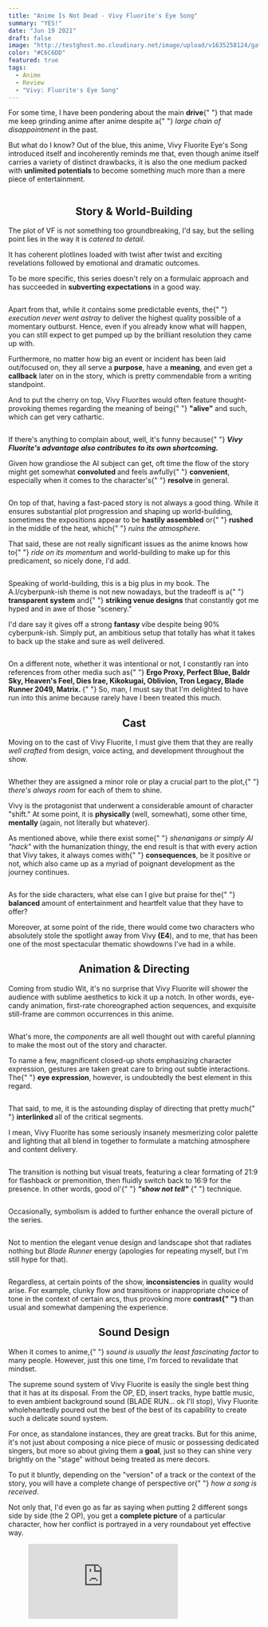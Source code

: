 ```yaml
---
title: "Anime Is Not Dead - Vivy Fluorite's Eye Song"
summary: "YES!"
date: "Jun 19 2021"
draft: false
image: "http://testghost.mo.cloudinary.net/image/upload/v1635258124/gaftonosh/2021/10/zcxve4sjsj371.webp"
color: "#C6C6DD"
featured: true
tags:
  - Anime
  - Review
  - "Vivy: Fluorite's Eye Song"
---
```


<div className="richtext pb-8">
  <p>
    For some time, I have been pondering about the main <strong>drive</strong>{" "}
    that made me keep grinding anime after anime despite a{" "}
    <em>large chain of disappointment</em> in the past.
  </p>
  <p>
    But what do I know? Out of the blue, this anime, Vivy Fluorite Eye's Song
    introduced itself and incoherently reminds me that, even though anime itself
    carries a variety of distinct drawbacks, it is also the one medium packed
    with <strong>unlimited potentials </strong>to become something much more
    than a mere piece of entertainment.
  </p>
  <figure className="kg-card kg-image-card">
    <img
      src="http://testghost.mo.cloudinary.net/image/upload/q_80/v1/gaftonosh/2021/10/2021-04-25-00_07_15-Greenshot.webp"
      alt=""
      height={1080}
      loading="lazy"
      width={1920}
      className="kg-image hoverZoomLink"
    />
  </figure>
  <center>
    <h2>
      <b>Story &amp; World-Building</b>
    </h2>
  </center>
  <p>
    The plot of VF is not something too groundbreaking, I'd say, but the selling
    point lies in the way it is <em>catered to detail</em>.
  </p>
  <p>
    It has coherent plotlines loaded with twist after twist and exciting
    revelations followed by emotional and dramatic outcomes.
  </p>
  <p>
    To be more specific, this series doesn't rely on a formulaic approach and
    has succeeded in <strong>subverting expectations</strong> in a good way.
  </p>
  <figure className="kg-card kg-image-card">
    <img
      src="http://testghost.mo.cloudinary.net/image/upload/q_80/v1/gaftonosh/2021/10/2021-04-26-00_21_17-Greenshot-1.webp"
      alt=""
      height={1080}
      loading="lazy"
      width={1920}
      className="kg-image hoverZoomLink"
    />
  </figure>
  <p>
    Apart from that, while it contains some predictable events, the{" "}
    <em>execution never went astray </em>to deliver the highest quality possible
    of a momentary outburst. Hence, even if you already know what will happen,
    you can still expect to get pumped up by the brilliant resolution they came
    up with.
  </p>
  <p>
    Furthermore, no matter how big an event or incident has been laid
    out/focused on, they all serve a <strong>purpose</strong>, have a
    <strong> meaning</strong>, and even get a <strong>callback</strong> later on
    in the story, which is pretty commendable from a writing standpoint.
  </p>
  <p>
    And to put the cherry on top, Vivy Fluorites would often feature
    thought-provoking themes regarding the meaning of being{" "}
    <strong>"alive"</strong> and such, which can get very cathartic.
  </p>
  <figure className="kg-card kg-image-card">
    <img
      src="http://testghost.mo.cloudinary.net/image/upload/q_80/v1/gaftonosh/2021/10/Vivy-Ep-4---30.webp"
      alt=""
      height={1080}
      loading="lazy"
      width={1920}
      className="kg-image hoverZoomLink"
    />
  </figure>
  <p>
    If there's anything to complain about, well, it's funny because{" "}
    <em>
      <strong>
        Vivy Fluorite's advantage also contributes to its own shortcoming.
      </strong>
    </em>
  </p>
  <p>
    Given how grandiose the AI subject can get, oft time the flow of the story
    might get somewhat <strong>convoluted </strong>and feels awfully{" "}
    <strong>convenient</strong>, especially when it comes to the character's{" "}
    <strong>resolve </strong>in general.
  </p>
  <figure className="kg-card kg-image-card">
    <img
      src="http://testghost.mo.cloudinary.net/image/upload/q_80/v1/gaftonosh/2021/10/2021-06-03-23_31_59-Greenshot.webp"
      alt=""
      height={1080}
      loading="lazy"
      width={1920}
      className="kg-image hoverZoomLink"
    />
  </figure>
  <p>
    On top of that, having a fast-paced story is not always a good thing. While
    it ensures substantial plot progression and shaping up world-building,
    sometimes the expositions appear to be <strong>hastily assembled</strong> or{" "}
    <strong>rushed</strong> in the middle of the heat, which{" "}
    <em>ruins the atmosphere</em>.
  </p>
  <p>
    That said, these are not really significant issues as the anime knows how to{" "}
    <em>ride on its momentum </em>and world-building to make up for this
    predicament, so nicely done, I'd add.
  </p>
  <figure className="kg-card kg-image-card">
    <img
      src="http://testghost.mo.cloudinary.net/image/upload/q_80/v1/gaftonosh/2021/10/2021-04-25-23_17_25-Greenshot.webp"
      alt=""
      height={1080}
      loading="lazy"
      width={1920}
      className="kg-image hoverZoomLink"
    />
  </figure>
  <p>
    Speaking of world-building, this is a big plus in my book. The
    A.I/cyberpunk-ish theme is not new nowadays, but the tradeoff is a{" "}
    <strong>transparent system</strong> and{" "}
    <strong>striking venue designs</strong> that constantly got me hyped and in
    awe of those "scenery."
  </p>
  <p>
    I'd dare say it gives off a strong <strong>fantasy </strong>vibe despite
    being 90% cyberpunk-ish. Simply put, an ambitious setup that totally has
    what it takes to back up the stake and sure as well delivered.
  </p>
  <figure className="kg-card kg-image-card kg-width-wide">
    <img
      src="http://testghost.mo.cloudinary.net/image/upload/q_80/v1/gaftonosh/2021/10/2021-04-26-22_28_43-Greenshot-2.webp"
      alt=""
      height={1080}
      loading="lazy"
      width={1920}
      className="kg-image hoverZoomLink"
    />
  </figure>
  <p>
    On a different note, whether it was intentional or not, I constantly ran
    into references from other media such as{" "}
    <strong>
      Ergo Proxy, Perfect Blue, Baldr Sky, Heaven's Feel, Dies Irae, Kikokugai,
      Oblivion, Tron Legacy, Blade Runner 2049, Matrix.
    </strong>{" "}
    So, man, I must say that I'm delighted to have run into this anime because
    rarely have I been treated this much.
  </p>
  <center>
    <h2>
      <b>Cast</b>
    </h2>
  </center>
  <p>
    Moving on to the cast of Vivy Fluorite, I must give them that they are
    really <em>well crafted</em> from design, voice acting, and development
    throughout the show.
  </p>
  <figure className="kg-card kg-image-card">
    <img
      src="http://testghost.mo.cloudinary.net/image/upload/q_80/v1/gaftonosh/2021/10/Fluorite-Eye-s-Song---07--00_17_57_11.Still005-1.webp"
      alt=""
      height={1080}
      loading="lazy"
      width={1920}
      className="kg-image hoverZoomLink"
    />
  </figure>
  <p>
    Whether they are assigned a minor role or play a crucial part to the plot,{" "}
    <em>there's always room</em> for each of them to shine.
  </p>
  <p>
    Vivy is the protagonist that underwent a considerable amount of character
    "shift." At some point, it is <strong>physically </strong>(well, somewhat),
    some other time, <strong>mentally </strong>(again, not literally but
    whatever).
  </p>
  <p>
    As mentioned above, while there exist some{" "}
    <em>shenanigans or simply AI "hack" </em>with the humanization thingy, the
    end result is that with every action that Vivy takes, it always comes with{" "}
    <strong>consequences</strong>, be it positive or not, which also came up as
    a myriad of poignant development as the journey continues.
  </p>
  <figure className="kg-card kg-image-card">
    <img
      src="http://testghost.mo.cloudinary.net/image/upload/q_80/v1/gaftonosh/2021/10/Vivy-Ep-4---15.webp"
      alt=""
      height={1080}
      loading="lazy"
      width={1920}
      className="kg-image hoverZoomLink"
    />
  </figure>
  <p>
    As for the side characters, what else can I give but praise for the{" "}
    <strong>balanced </strong>amount of entertainment and heartfelt value that
    they have to offer?
  </p>
  <p>
    Moreover, at some point of the ride, there would come two characters who
    absolutely stole the spotlight away from Vivy <strong>(E4</strong>), and to
    me, that has been one of the most spectacular thematic showdowns I've had in
    a while.
  </p>
  <center>
    <h2>
      <b>Animation &amp; Directing</b>
    </h2>
  </center>
  <p>
    Coming from studio Wit, it's no surprise that Vivy Fluorite will shower the
    audience with sublime aesthetics to kick it up a notch. In other words,
    eye-candy animation, first-rate choreographed action sequences, and
    exquisite still-frame are common occurrences in this anime.
  </p>
  <figure className="kg-card kg-width-wide kg-gallery-card">
    <div className="kg-gallery-container">
      <div className="kg-gallery-row">
        <div className="kg-gallery-image">
          <img
            src="http://testghost.mo.cloudinary.net/image/upload/q_80/v1/gaftonosh/2021/10/2021-04-26-21_52_44-Greenshot-2.webp"
            alt=""
            height={1080}
            loading="lazy"
            width={1920}
            className="hoverZoomLink"
          />
        </div>
        <div className="kg-gallery-image">
          <img
            src="http://testghost.mo.cloudinary.net/image/upload/q_80/v1/gaftonosh/2021/10/2021-06-13-07_55_31-Greenshot-1.webp"
            alt=""
            height={1080}
            loading="lazy"
            width={1920}
            className="hoverZoomLink"
          />
        </div>
        <div className="kg-gallery-image">
          <img
            src="http://testghost.mo.cloudinary.net/image/upload/q_80/v1/gaftonosh/2021/10/Vivy-Ep-4---13.webp"
            alt=""
            height={1080}
            loading="lazy"
            width={1920}
            className="hoverZoomLink"
          />
        </div>
      </div>
    </div>
  </figure>
  <p>
    What's more, the <em>components </em>are all well thought out with careful
    planning to make the most out of the story and character.
  </p>
  <p>
    To name a few, magnificent closed-up shots emphasizing character expression,
    gestures are taken great care to bring out subtle interactions. The{" "}
    <strong>eye expression</strong>, however, is undoubtedly the best element in
    this regard.
  </p>
  <figure className="kg-card kg-image-card kg-width-full">
    <img
      src="http://testghost.mo.cloudinary.net/image/upload/q_80/v1/gaftonosh/2021/10/2021-05-04-00_14_13-Greenshot.webp"
      alt=""
      height={1080}
      loading="lazy"
      width={1920}
      className="kg-image hoverZoomLink"
    />
  </figure>
  <p>
    That said, to me, it is the astounding display of directing that pretty much{" "}
    <strong>interlinked </strong>all of the critical segments.
  </p>
  <p>
    I mean, Vivy Fluorite has some seriously insanely mesmerizing color palette
    and lighting that all blend in together to formulate a matching atmosphere
    and content delivery.
  </p>
  <figure className="kg-card kg-width-wide kg-gallery-card">
    <div className="kg-gallery-container">
      <div className="kg-gallery-row">
        <div className="kg-gallery-image">
          <img
            src="http://testghost.mo.cloudinary.net/image/upload/q_80/v1/gaftonosh/2021/10/2021-06-13-07_34_43-Greenshot.webp"
            alt=""
            height={1080}
            loading="lazy"
            width={1920}
            className="hoverZoomLink"
          />
        </div>
        <div className="kg-gallery-image">
          <img
            src="http://testghost.mo.cloudinary.net/image/upload/q_80/v1/gaftonosh/2021/10/2021-06-13-07_35_38-Greenshot.webp"
            alt=""
            height={1080}
            loading="lazy"
            width={1920}
            className="hoverZoomLink"
          />
        </div>
      </div>
    </div>
  </figure>
  <p>
    The transition is nothing but visual treats, featuring a clear formating of
    21:9 for flashback or premonition, then fluidly switch back to 16:9 for the
    presence. In other words, good ol'{" "}
    <em>
      <strong>"show not tell"</strong>
    </em>{" "}
    technique.
  </p>
  <figure className="kg-card kg-image-card kg-width-wide">
    <img
      src="http://testghost.mo.cloudinary.net/image/upload/q_80/v1/gaftonosh/2021/10/2021-05-04-00_03_38-Greenshot.webp"
      alt=""
      height={1080}
      loading="lazy"
      width={1920}
      className="kg-image hoverZoomLink"
    />
  </figure>
  <p>
    Occasionally, symbolism is added to further enhance the overall picture of
    the series.
  </p>
  <figure className="kg-card kg-image-card">
    <img
      src="http://testghost.mo.cloudinary.net/image/upload/q_80/v1/gaftonosh/2021/10/Vivy-Ep-4---04-1.webp"
      alt=""
      height={1080}
      loading="lazy"
      width={1920}
      className="kg-image hoverZoomLink"
    />
  </figure>
  <p>
    Not to mention the elegant venue design and landscape shot that radiates
    nothing but <em>Blade Runner</em> energy (apologies for repeating myself,
    but I'm still hype for that).
  </p>
  <figure className="kg-card kg-width-wide kg-gallery-card">
    <div className="kg-gallery-container">
      <div className="kg-gallery-row">
        <div className="kg-gallery-image">
          <img
            src="http://testghost.mo.cloudinary.net/image/upload/q_80/v1/gaftonosh/2021/10/2021-04-26-22_34_13-Greenshot.webp"
            alt=""
            height={1080}
            loading="lazy"
            width={1920}
            className="hoverZoomLink"
          />
        </div>
        <div className="kg-gallery-image">
          <img
            src="http://testghost.mo.cloudinary.net/image/upload/q_80/v1/gaftonosh/2021/10/2021-04-26-22_43_54-Greenshot.webp"
            alt=""
            height={1080}
            loading="lazy"
            width={1920}
            className="hoverZoomLink"
          />
        </div>
      </div>
      <div className="kg-gallery-row">
        <div className="kg-gallery-image">
          <img
            src="http://testghost.mo.cloudinary.net/image/upload/q_80/v1/gaftonosh/2021/10/2021-04-26-22_44_06-Greenshot-1.webp"
            alt=""
            height={1080}
            loading="lazy"
            width={1920}
            className="hoverZoomLink"
          />
        </div>
        <div className="kg-gallery-image">
          <img
            src="http://testghost.mo.cloudinary.net/image/upload/q_80/v1/gaftonosh/2021/10/-Asw--Vivy---Fluorite-Eye-s-Song---07--1080P-Hevc--1.m4v.00_15_02_13.Still003-1.webp"
            alt=""
            height={1080}
            loading="lazy"
            width={1920}
            className="hoverZoomLink"
          />
        </div>
      </div>
    </div>
  </figure>
  <p>
    Regardless, at certain points of the show, <strong>inconsistencies </strong>
    in quality would arise. For example, clunky flow and transitions or inappropriate
    choice of tone in the context of certain arcs, thus provoking more <strong>
      contrast{" "}
    </strong>than usual and somewhat dampening the experience.
  </p>
  <center>
    <h2>
      <b>Sound Design</b>
    </h2>
  </center>
  <p>
    When it comes to anime,{" "}
    <em>sound is usually the least fascinating factor</em> to many people.
    However, just this one time, I'm forced to revalidate that mindset.
  </p>
  <p>
    The supreme sound system of Vivy Fluorite is easily the single best thing
    that it has at its disposal. From the OP, ED, insert tracks, hype battle
    music, to even ambient background sound (BLADE RUN... ok I'll stop), Vivy
    Fluorite wholeheartedly poured out the best of the best of its capability to
    create such a delicate sound system.
  </p>
  <p>
    For once, as standalone instances, they are great tracks. But for this
    anime, it's not just about composing a nice piece of music or possessing
    dedicated singers, but more so about giving them a <strong>goal</strong>,
    just so they can shine very brightly on the "stage" without being treated as
    mere decors.
  </p>
  <p>
    To put it bluntly, depending on the "version" of a track or the context of
    the story, you will have a complete change of perspective or{" "}
    <em>how a song is received</em>.
  </p>
  <p>
    Not only that, I'd even go as far as saying when putting 2 different songs
    side by side (the 2 OP), you get a <strong>complete picture</strong> of a
    particular character, how her conflict is portrayed in a very roundabout yet
    effective way.
  </p>
  <figure className="kg-card kg-embed-card">
    <iframe
      allow="accelerometer; autoplay; clipboard-write; encrypted-media; gyroscope; picture-in-picture"
      allowFullScreen=""
      frameBorder={0}
      height={113}
      src="https://www.youtube.com/embed/2p8ig-TrYPY?feature=oembed"
      width={200}
    />
  </figure>
  <p>
    To go beyond that, the "sound" element doesn't stop at having a concise aim
    and purpose in the story. It even "invades" the meta by having a{" "}
    <strong>clear structure</strong> to squeeze out the absolute most of its
    potential and value, which is an excellent decision from the production
    team.
  </p>
  <p>
    Not only does it break the cycle of{" "}
    <em>"adding music just for the sake of adding music"</em>, but it also
    delivers a rarely seen side of anime, which is to use sound as a reliable{" "}
    <strong>foundation </strong>for almost everything else in the series (well,
    it's still an idol show in the end so lel).
  </p>
  <p>
    On a different note, while being a heavily music-centric anime,{" "}
    <em>Vivy Fluorite gets its priority straight.</em>
  </p>
  <p>
    Sound is sound. It's only a means to an end, which is why it's crucial
    knowing how to use them rather than cranking them up without any plan nor
    consideration for the context of the story.
  </p>
  <p>
    For example, the volume is toned down at battle scenes, just so they won't
    overshadow the actual content that's running on the screen.
  </p>
  <p>
    Or given the circumstance of an event, sound distortion was also put into
    good use to captivate the tragedy or bitterness of the grand scheme of
    things.
  </p>
  <p>
    Timing is also of paramount importance, especially when the flow of the
    event needs to be coherent.
  </p>
  <div className="special-quote">
    <p className="g-grid__text">
      In short, having the suitable material (composer, voice actors) + solid
      outlining + seamless execution = supreme sound system of Vivy Fluorite.
    </p>
  </div>
  <center>
    <h2>
      <b>Bottomline</b>
    </h2>
  </center>
  <p>
    To wrap this up, Vivy Fluorite's Eye Song truly{" "}
    <em>
      <strong>deserves the hype</strong>
    </em>{" "}
    it has been gathering IMO.
  </p>
  <p>
    The fact that it is an original anime (despite being influenced by other
    works), has a daring approach in its storytelling/execution, on top of being
    backed by an arsenal of remarkable assets like top tier animation and sound
    design just prove that anime as a medium has so many possibilities that
    could <strong>individually morph into something phenomenal</strong> their
    own.
  </p>
  <p>
    Even if this series is flawed and might not have a fitting story for some,
    the insanely <em>high production value</em> should be able to guarantee a
    fun and entertaining experience at the very least.
  </p>
  <p>
    If anything, though, at last, I have found an entity capable of denouncing
    the notion that{" "}
    <strong>
      <em>"anime is dead,"</em>
    </strong>{" "}
    which is very easy to encounter as of late
  </p>
  <figure className="kg-card kg-image-card kg-width-full">
    <img
      src="http://testghost.mo.cloudinary.net/image/upload/q_80/v1/gaftonosh/2021/10/2021-05-23-18_46_41-Greenshot-1.webp"
      alt=""
      height={1080}
      loading="lazy"
      width={1920}
      className="kg-image hoverZoomLink"
    />
  </figure>
</div>
